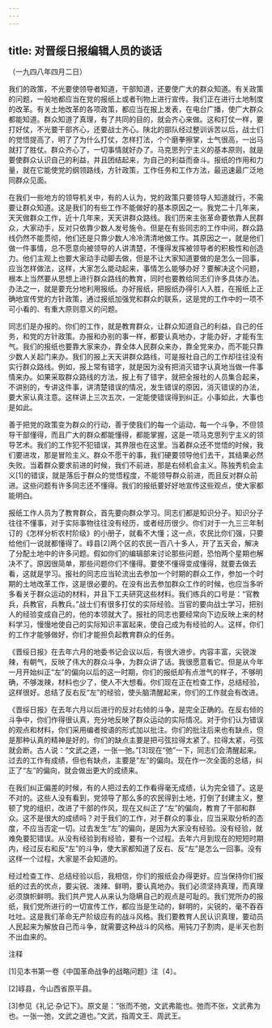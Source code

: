 ```yaml
---
---
---
```

title: 对晋绥日报编辑人员的谈话
---




（一九四八年四月二日）

我们的政策，不光要使领导者知道，干部知道，还要使广大的群众知道。有关政策的问题，一般地都应当在党的报纸上或者刊物上进行宣传。我们正在进行土地制度的改革。有关土地改革的各项政策，都应当在报上发表，在电台广播，使广大群众都能知道。群众知道了真理，有了共同的目的，就会齐心来做。这和打仗一样，要打好仗，不光要干部齐心，还要战士齐心。陕北的部队经过整训诉苦以后，战士们的觉悟提高了，明了了为什么打仗，怎样打法，个个磨拳擦掌，士气很高，一出马就打了胜仗。群众齐心了，一切事情就好办了。马克思列宁主义的基本原则，就是要使群众认识自己的利益，并且团结起来，为自己的利益而奋斗。报纸的作用和力量，就在它能使党的纲领路线，方针政策，工作任务和工作方法，最迅速最广泛地同群众见面。

在我们一些地方的领导机关中，有的人认为，党的政策只要领导人知道就行，不需要让群众知道。这是我们的有些工作不能做好的基本原因之一。我党二十几年来，天天做群众工作，近十几年来，天天讲群众路线。我们历来主张革命要依靠人民群众，大家动手，反对只依靠少数人发号施令。但是在有些同志的工作中间，群众路线仍然不能贯彻，他们还是只靠少数人冷冷清清地做工作。其原因之一，就是他们做一件事情，总不愿意向被领导的人讲清楚，不懂得发挥被领导者的积极性和创造力。他们主观上也要大家动手动脚去做，但是不让大家知道要做的是怎么一回事，应当怎样做法，这样，大家怎么能动起来，事情怎么能够办好？要解决这个问题，根本上当然要从思想上进行群众路线的教育，同时也要教给同志们许多具体办法。办法之一，就是要充分地利用报纸。办好报纸，把报纸办得引人入胜，在报纸上正确地宣传党的方针政策，通过报纸加强党和群众的联系，这是党的工作中的一项不可小看的、有重大原则意义的问题。

同志们是办报的。你们的工作，就是教育群众，让群众知道自己的利益，自己的任务，和党的方针政策。办报和办别的事一样，都要认真地办，才能办好，才能有生气。我们的报纸也要靠大家来办，靠全体人民群众来办，靠全党来办，而不能只靠少数人关起门来办。我们的报上天天讲群众路线，可是报社自己的工作却往往没有实行群众路线。例如，报上常有错字，就是因为没有把消灭错字认真地当做一件事情来办。如果采取群众路线的方法，报上有了错字，就把全报社的人员集合起来，不讲别的，专讲这件事，讲清楚错误的情况，发生错误的原因，消灭错误的办法，要大家认真注意。这样讲上三次五次，一定能使错误得到纠正。小事如此，大事也是如此。

善于把党的政策变为群众的行动，善于使我们的每一个运动，每一个斗争，不但领导干部懂得，而且广大的群众都能懂得，都能掌握，这是一项马克思列宁主义的领导艺术。我们的工作犯不犯错误，其界限也在这里。当着群众还不觉悟的时候，我们要进攻，那是冒险主义。群众不愿干的事，我们硬要领导他们去干，其结果必然失败。当着群众要求前进的时候，我们不前进，那是右倾机会主义。陈独秀机会主义[1]的错误，就是落后于群众的觉悟程度，不能领导群众前进，而且反对群众前进。这些问题有许多同志还不懂得。我们的报纸要好好地宣传这些观点，使大家都能明白。

报纸工作人员为了教育群众，首先要向群众学习。同志们都是知识分子。知识分子往往不懂事，对于实际事物往往没有经历，或者经历很少。你们对于一九三三年制订的《怎样分析农村阶级》的小册子，就看不大懂；这一点，农民比你们强，只要给他们一说就都懂得了。崞县[2]两个区的农民一百八十多人，开了五天会，解决了分配土地中的许多问题。假如你们的编辑部来讨论那些问题，恐怕两个星期也解决不了。原因很简单，那些问题你们不懂得。要使不懂得变成懂得，就要去做去看，这就是学习。报社的同志应当轮流出去参加一个时期的群众工作，参加一个时期的土地改革工作，这是很必要的。在没有出去参加群众工作的时候，也应当多听多看关于群众运动的材料，并且下工夫研究这些材料。我们练兵的口号是：“官教兵，兵教官，兵教兵。”战士们有很多打仗的实际经验。当官的要向战士学习，把别人的经验变成自己的，他的本领就大了。报社的同志也要经常向下边反映上来的材料学习，慢慢地使自己的实际知识丰富起来，使自己成为有经验的人。这样，你们的工作才能够做好，你们才能担负起教育群众的任务。

《晋绥日报》在去年六月的地委书记会议以后，有很大进步。内容丰富，尖锐泼辣，有朝气，反映了伟大的群众斗争，为群众讲了话。我很愿意看它。但是从今年一月开始纠正“左”的偏向以后的这一时期，你们的报纸却有点泄气的样子，不够明确，不够泼辣，材料也少了，使人不大想看。你们现在正在检查工作，总结经验，这样很好。总结了反右反“左”的经验，使头脑清醒起来，你们的工作就会有改进。

《晋绥日报》在去年六月以后进行的反对右倾的斗争，是完全正确的。在反右倾的斗争中，你们作得很认真，充分地反映了群众运动的实际情况。对于你们认为错误的观点和材料，你们采用编者按语的形式加以批注。你们的批注后来也有缺点，但是那种认真的精神是好的。你们的缺点主要是把弓弦拉得太紧了。拉得太紧，弓弦就会断。古人说：“文武之道，一张一弛。”[3]现在“弛”一下，同志们会清醒起来。过去的工作有成绩，但也有缺点，主要是“左”的偏向。现在作一次全面的总结，纠正了“左”的偏向，就会做出更大的成绩来。

在我们纠正偏差的时候，有的人把过去的工作看得毫无成绩，认为完全错了。这是不对的。这些人没有看到，党领导了那么多的农民得到土地，打倒了封建主义，整顿了党的组织，改进了干部的作风，现在又纠正了“左”的偏向，教育了干部和群众。这不是很大的成绩吗？对于我们的工作，对于群众的事业，应当采取分析的态度，不应当否定一切。过去发生“左”的偏向，是因为大家没有经验。没有经验，就难免要犯错误。从没有经验到有经验，要有一个过程。去年六月到现在的短短时期内，经过反右和反“左”的斗争，使大家都知道了反右、反“左”是怎么一回事。没有这样一个过程，大家是不会知道的。

经过检查工作、总结经验以后，我相信，你们的报纸会办得更好。应当保持你们报纸的过去的优点，要尖锐、泼辣、鲜明，要认真地办。我们必须坚持真理，而真理必须旗帜鲜明。我们共产党人从来认为隐瞒自己的观点是可耻的。我们党所办的报纸，我们党所进行的一切宣传工作，都应当是生动的，鲜明的，尖锐的，毫不吞吞吐吐。这是我们革命无产阶级应有的战斗风格。我们要教育人民认识真理，要动员人民起来为解放自己而斗争，就需要这种战斗的风格。用钝刀子割肉，是半天也割不出血来的。

注释

[1]见本书第一卷《中国革命战争的战略问题》注〔4〕。

[2]崞县，今山西省原平县。

[3]参见《礼记·杂记下》。原文是：“张而不弛，文武弗能也。弛而不张，文武弗为也。一张一弛，文武之道也。”文武，指周文王、周武王。